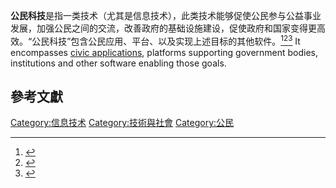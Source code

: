 '''公民科技'''是指一类技术（尤其是信息技术），此类技术能够促使公民参与公益事业发展，加强公民之间的交流，改善政府的基础设施建设，促使政府和国家变得更高效。“公民科技”包含公民应用、平台、以及实现上述目标的其他软件。<ref>{{cite web|title=Civic Tech: Entrepreneurship Opportunities|url=http://codeforamerica.org/startups/civic-entrepreneurship-2014/|deadurl=yes|archiveurl=https://archive.is/20140727043407/http://codeforamerica.org/startups/civic-entrepreneurship-2014/|archivedate=2014-07-27|accessdate=2016-11-10}}</ref><ref>{{cite web|title=Nick Bilton: New York Times: Changing Government and Tech With Geeks|url=http://bits.blogs.nytimes.com/2010/07/06/changing-government-and-tech-with-geeks/?_php=true&_type=blogs&_php=true&_type=blogs&_r=1|accessdate=2016-11-10|archive-date=2018-02-20|archive-url=https://web.archive.org/web/20180220212753/https://bits.blogs.nytimes.com/2010/07/06/changing-government-and-tech-with-geeks/?_php=true&_type=blogs&_php=true&_type=blogs&_r=1|dead-url=no}}</ref><ref>{{cite web|title=But What Is "Civic"?|url=http://civichall.org/civicist/what-is-civic/|accessdate=2016-11-10|archive-date=2016-07-11|archive-url=https://web.archive.org/web/20160711150856/http://civichall.org/civicist/what-is-civic/|dead-url=yes}}</ref> It encompasses [[civic_application|civic application]]s, platforms supporting government bodies, institutions and other software enabling those goals.

==參考文獻==
{{reflist}}

[[Category:信息技术|Category:信息技术]]
[[Category:技術與社會|Category:技術與社會]]
[[Category:公民|Category:公民]]